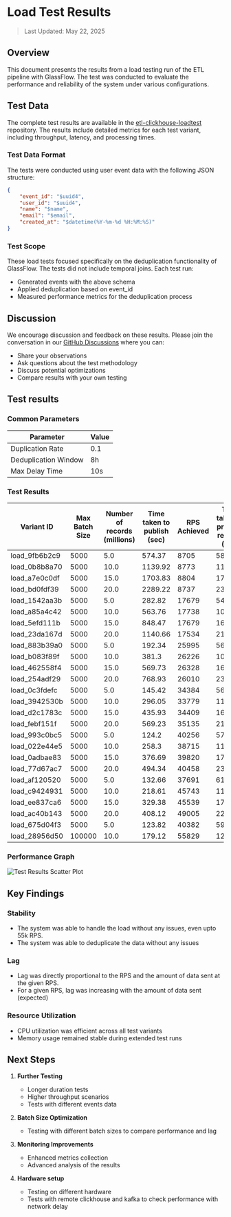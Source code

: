 # Load Test Results

> Last Updated: May 22, 2025

## Overview
This document presents the results from a load testing run of the ETL pipeline with GlassFlow. 
The test was conducted to evaluate the performance and reliability of the system under various configurations.

## Test Data
The complete test results are available in the [etl-clickhouse-loadtest](https://github.com/glassflow/etl-clickhouse-loadtest) repository. The results include detailed metrics for each test variant, including throughput, latency, and processing times.

### Test Data Format
The tests were conducted using user event data with the following JSON structure:
```json
{
    "event_id": "$uuid4",
    "user_id": "$uuid4",
    "name": "$name",
    "email": "$email",
    "created_at": "$datetime(%Y-%m-%d %H:%M:%S)"
}
```

### Test Scope
These load tests focused specifically on the deduplication functionality of GlassFlow. The tests did not include temporal joins. Each test run:
- Generated events with the above schema
- Applied deduplication based on event_id
- Measured performance metrics for the deduplication process

## Discussion
We encourage discussion and feedback on these results. Please join the conversation in our [GitHub Discussions](https://github.com/orgs/glassflow/discussions) where you can:
- Share your observations
- Ask questions about the test methodology
- Discuss potential optimizations
- Compare results with your own testing

## Test results
### Common Parameters

| Parameter | Value |
|-----------|-------|
| Duplication Rate | 0.1 |
| Deduplication Window | 8h |
| Max Delay Time | 10s |

### Test Results

| Variant ID | Max Batch Size | Number of records (millions) | Time taken to publish (sec) | RPS Achieved | Time taken to process records (sec) | Average Latency (ms) | Lag (sec) |
| --- | --- | --- | --- | --- | --- | --- | --- |
| load_9fb6b2c9 | 5000 | 5.0 | 574.37 | 8705 | 584.98 | 0.12 | 10.1 |
| load_0b8b8a70 | 5000 | 10.0 | 1139.92 | 8773 | 1155.68 | 0.12 | 15.04 |
| load_a7e0c0df | 5000 | 15.0 | 1703.83 | 8804 | 1714.62 | 0.11 | 10.04 |
| load_bd0fdf39 | 5000 | 20.0 | 2289.22 | 8737 | 2337.67 | 0.12 | 47.74 |
| load_1542aa3b | 5000 | 5.0 | 282.82 | 17679 | 544.16 | 0.11 | 260.55 |
| load_a85a4c42 | 5000 | 10.0 | 563.76 | 17738 | 1060.51 | 0.11 | 495.97 |
| load_5efd111b | 5000 | 15.0 | 848.47 | 17679 | 1605.77 | 0.11 | 756.49 |
| load_23da167d | 5000 | 20.0 | 1140.66 | 17534 | 2132.96 | 0.11 | 991.77 |
| load_883b39a0 | 5000 | 5.0 | 192.34 | 25995 | 563.78 | 0.11 | 370.57 |
| load_b083f89f | 5000 | 10.0 | 381.3 | 26226 | 1093.08 | 0.11 | 710.97 |
| load_462558f4 | 5000 | 15.0 | 569.73 | 26328 | 1632.03 | 0.11 | 1061.44 |
| load_254adf29 | 5000 | 20.0 | 768.93 | 26010 | 2383.45 | 0.12 | 1613.62 |
| load_0c3fdefc | 5000 | 5.0 | 145.42 | 34384 | 562.14 | 0.11 | 415.78 |
| load_3942530b | 5000 | 10.0 | 296.05 | 33779 | 1143.2 | 0.11 | 846.26 |
| load_d2c1783c | 5000 | 15.0 | 435.93 | 34409 | 1654.28 | 0.11 | 1217.37 |
| load_febf151f | 5000 | 20.0 | 569.23 | 35135 | 2192.82 | 0.11 | 1622.75 |
| load_993c0bc5 | 5000 | 5.0 | 124.2 | 40256 | 570.99 | 0.11 | 445.76 |
| load_022e44e5 | 5000 | 10.0 | 258.3 | 38715 | 1151.13 | 0.12 | 891.8 |
| load_0adbae83 | 5000 | 15.0 | 376.69 | 39820 | 1725.38 | 0.12 | 1347.66 |
| load_77d67ac7 | 5000 | 20.0 | 494.34 | 40458 | 2380.66 | 0.12 | 1885.24 |
| load_af120520 | 5000 | 5.0 | 132.66 | 37691 | 619.77 | 0.12 | 485.95 |
| load_c9424931 | 5000 | 10.0 | 218.61 | 45743 | 1161.4 | 0.12 | 941.66 |
| load_ee837ca6 | 5000 | 15.0 | 329.38 | 45539 | 1743.12 | 0.12 | 1412.48 |
| load_ac40b143 | 5000 | 20.0 | 408.12 | 49005 | 2252.88 | 0.11 | 1843.61 |
| load_675d04f3 | 5000 | 5.0 | 123.82 | 40382 | 590.52 | 0.12 | 465.66 |
| load_28956d50 | 100000 | 10.0 | 179.12 | 55829 | 1247.13 | 0.12 | 1066.62 |

### Performance Graph

![Test Results Scatter Plot](./test_results_scatter.png)

## Key Findings

### Stability
- The system was able to handle the load without any issues, even upto 55k RPS.
- The system was able to deduplicate the data without any issues

### Lag
- Lag was directly proportional to the RPS and the amount of data sent at the given RPS. 
- For a given RPS, lag was increasing with the amount of data sent (expected)

### Resource Utilization
- CPU utilization was efficient across all test variants
- Memory usage remained stable during extended test runs


## Next Steps

1. **Further Testing**
   - Longer duration tests
   - Higher throughput scenarios   
   - Tests with different events data

2. **Batch Size Optimization**
   - Testing with different batch sizes to compare performance and lag

3. **Monitoring Improvements**
   - Enhanced metrics collection 
   - Advanced analysis of the results

4. **Hardware setup**
    - Testing on different hardware 
    - Tests with remote clickhouse and kafka to check performance with network delay